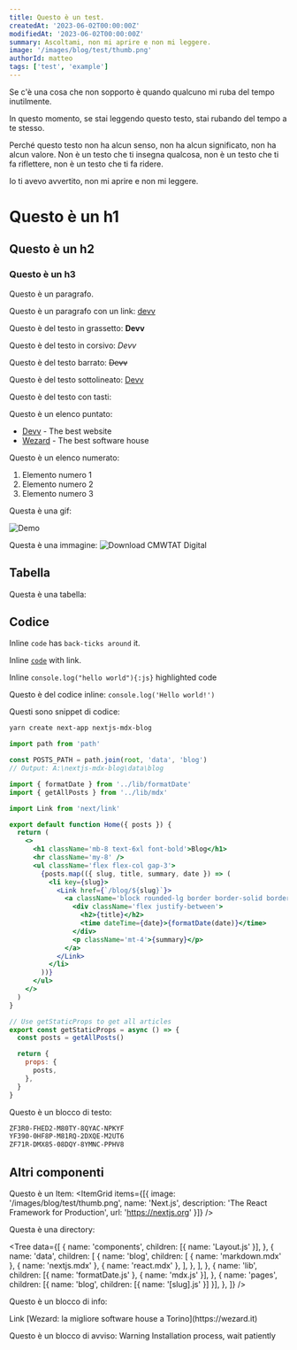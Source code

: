 ```yaml
---
title: Questo è un test.
createdAt: '2023-06-02T00:00:00Z'
modifiedAt: '2023-06-02T00:00:00Z'
summary: Ascoltami, non mi aprire e non mi leggere.
image: '/images/blog/test/thumb.png'
authorId: matteo
tags: ['test', 'example']
---
```


Se c'è una cosa che non sopporto è quando qualcuno mi ruba del tempo inutilmente.

In questo momento, se stai leggendo questo testo, stai rubando del tempo a te stesso.

Perché questo testo non ha alcun senso, non ha alcun significato, non ha alcun valore.
Non è un testo che ti insegna qualcosa, non è un testo che ti fa riflettere, non è un testo che ti fa ridere.

Io ti avevo avvertito, non mi aprire e non mi leggere.

# Questo è un h1
## Questo è un h2
### Questo è un h3

Questo è un paragrafo.

Questo è un paragrafo con un link: [devv](https://devv.it)

Questo è del testo in grassetto: **Devv**

Questo è del testo in corsivo: *Devv*

Questo è del testo barrato: ~~Devv~~

Questo è del testo sottolineato: <u>Devv</u>

Questo è del testo con tasti:


Questo è un elenco puntato:

- [Devv](https://devv.it) - The best website
- [Wezard](https://wezard.it) - The best software house

Questo è un elenco numerato:
1. Elemento numero 1
2. Elemento numero 2
3. Elemento numero 3

Questa è una gif:

<Image
  src='/images/blog/test/example.gif'
  alt='Demo'
  width={1500}
  height={500}
/>

Questa è una immagine:
<Image
  src='/images/blog/test/project-example.png'
  alt='Download CMWTAT Digital'
  width={1500}
  height={500}
/>

## Tabella

Questa è una tabella:

<Table
  headers={['Example', 'Description', 'Rules']}
  rows={[
    ['$value', 'Lowercase', '✅'],
    ['$Value', 'Uppercase', '✅'],
    ['$_value', 'Underscore', '✅'],
    ['$1value', 'Start from number', '❌']
  ]}
/>

## Codice

Inline `code` has `back-ticks around` it.
 
Inline [`code`]() with link.
 
Inline `console.log("hello world"){:js}` highlighted code

Questo è del codice inline: `console.log('Hello world!')`

Questi sono snippet di codice:

```sh title="Terminal"
yarn create next-app nextjs-mdx-blog
```

```js showLineNumbers title="lib/mdx.js" {3}
import path from 'path'

const POSTS_PATH = path.join(root, 'data', 'blog')
// Output: A:\nextjs-mdx-blog\data\blog
```

```jsx showLineNumbers title="pages/index.js"
import { formatDate } from '../lib/formatDate'
import { getAllPosts } from '../lib/mdx'

import Link from 'next/link'

export default function Home({ posts }) {
  return (
    <>
      <h1 className='mb-8 text-6xl font-bold'>Blog</h1>
      <hr className='my-8' />
      <ul className='flex flex-col gap-3'>
        {posts.map(({ slug, title, summary, date }) => (
          <li key={slug}>
            <Link href={`/blog/${slug}`}>
              <a className='block rounded-lg border border-solid border-gray-300 p-6 shadow-md'>
                <div className='flex justify-between'>
                  <h2>{title}</h2>
                  <time dateTime={date}>{formatDate(date)}</time>
                </div>
                <p className='mt-4'>{summary}</p>
              </a>
            </Link>
          </li>
        ))}
      </ul>
    </>
  )
}

// Use getStaticProps to get all articles
export const getStaticProps = async () => {
  const posts = getAllPosts()

  return {
    props: {
      posts,
    },
  }
}
```

Questo è un blocco di testo:

```txt
ZF3R0-FHED2-M80TY-8QYAC-NPKYF
YF390-0HF8P-M81RQ-2DXQE-M2UT6
ZF71R-DMX85-08DQY-8YMNC-PPHV8
```

## Altri componenti

Questo è un Item:
<ItemGrid
    items={[{
        image: '/images/blog/test/thumb.png',
        name: 'Next.js',
        description: 'The React Framework for Production',
        url: 'https://nextjs.org'
    }]}
/>

Questa è una directory:

<Tree
  data={[
    {
      name: 'components',
      children: [{ name: 'Layout.js' }],
    },
    {
      name: 'data',
      children: [
        {
          name: 'blog',
          children: [
            { name: 'markdown.mdx' },
            { name: 'nextjs.mdx' },
            { name: 'react.mdx' },
          ],
        },
      ],
    },
    {
      name: 'lib',
      children: [{ name: 'formatDate.js' }, { name: 'mdx.js' }],
    },
    {
      name: 'pages',
      children: [{ name: 'blog', children: [{ name: '[slug].js' }] }],
    },
  ]}
/>

Questo è un blocco di info:

<Alert>
  <AlertTitle>Link</AlertTitle>
  <AlertDescription>[Wezard: la migliore software house a Torino](https://wezard.it)</AlertDescription>
</Alert>

Questo è un blocco di avviso:
<Alert variant='warning'>
  <AlertTitle>Warning</AlertTitle>
  <AlertDescription>Installation process, wait patiently</AlertDescription>
</Alert>




